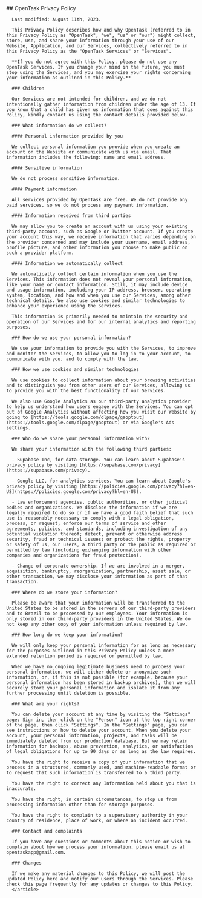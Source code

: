 <div className="relative isolate px-6 lg:px-8">
  <div className="mx-auto max-w-2xl mb-20 pt-12 sm:pt-20 lg:pt-20">
    <article className="prose lg:prose-xl">
      ## OpenTask Privacy Policy

      Last modified: August 11th, 2023.

      This Privacy Policy describes how and why OpenTask (referred to in this Privacy Policy as "OpenTask", "we", "us" or "our") might collect, store, use, and share your information through your use of our Website, Application, and our Services, collectively referred to in this Privacy Policy as the "OpenTask Services" or "Services".

      **If you do not agree with this Policy, please do not use any OpenTask Services. If you change your mind in the future, you must stop using the Services, and you may exercise your rights concerning your information as outlined in this Policy.**

      ### Children

      Our Services are not intended for children, and we do not intentionally gather information from children under the age of 13. If you know that a child has given us information that goes against this Policy, kindly contact us using the contact details provided below.

      ### What information do we collect?

      #### Personal information provided by you

      We collect personal information you provide when you create an account on the Website or communicate with us via email. That information includes the following: name and email address.

      #### Sensitive information

      We do not process sensitive information.

      #### Payment information

      All services provided by OpenTask are free. We do not provide any paid services, so we do not process any payment information.

      #### Information received from third parties

      We may allow you to create an account with us using your existing third-party account, such as Google or Twitter account. If you create your account this way, we receive information that varies depending on the provider concerned and may include your username, email address, profile picture, and other information you choose to make public on such a provider platform.

      #### Information we automatically collect

      We automatically collect certain information when you use the Services. This information does not reveal your personal information, like your name or contact information. Still, it may include device and usage information, including your IP address, browser, operating system, location, and how and when you use our Services, among other technical details. We also use cookies and similar technologies to enhance your experience using the Services.

      This information is primarily needed to maintain the security and operation of our Services and for our internal analytics and reporting purposes.

      ### How do we use your personal information?

      We use your information to provide you with the Services, to improve and monitor the Services, to allow you to log in to your account, to communicate with you, and to comply with the law.

      ### How we use cookies and similar technologies

      We use cookies to collect information about your browsing activities and to distinguish you from other users of our Services, allowing us to provide you with the best functionality of our Services.

      We also use Google Analytics as our third-party analytics provider to help us understand how users engage with the Services. You can opt out of Google Analytics without affecting how you visit our Website by going to [https://tools.google.com/dlpage/gaoptout](https://tools.google.com/dlpage/gaoptout) or via Google's Ads settings.

      ### Who do we share your personal information with?

      We share your information with the following third parties:

      - Supabase Inc, for data storage. You can learn about Supabase's privacy policy by visiting [https://supabase.com/privacy](https://supabase.com/privacy).

      - Google LLC, for analytics services. You can learn about Google's privacy policy by visiting [https://policies.google.com/privacy?hl=en-US](https://policies.google.com/privacy?hl=en-US).

      - Law enforcement agencies, public authorities, or other judicial bodies and organizations. We disclose the information if we are legally required to do so or if we have a good faith belief that such use is reasonably necessary to comply with a legal obligation, process, or request; enforce our terms of service and other agreements, policies, and standards, including investigation of any potential violation thereof; detect, prevent or otherwise address security, fraud or technical issues; or protect the rights, property or safety of us, our users, a third party or the public as required or permitted by law (including exchanging information with other companies and organizations for fraud protection).

      - Change of corporate ownership. If we are involved in a merger, acquisition, bankruptcy, reorganization, partnership, asset sale, or other transaction, we may disclose your information as part of that transaction.

      ### Where do we store your information?

      Please be aware that your information will be transferred to the United States to be stored in the servers of our third-party providers and to Brazil to be processed by our employees. Your information is only stored in our third-party providers in the United States. We do not keep any other copy of your information unless required by law.

      ### How long do we keep your information?

      We will only keep your personal information for as long as necessary for the purposes outlined in this Privacy Policy unless a more extended retention period is required or permitted by law.

      When we have no ongoing legitimate business need to process your personal information, we will either delete or anonymize such information, or, if this is not possible (for example, because your personal information has been stored in backup archives), then we will securely store your personal information and isolate it from any further processing until deletion is possible.

      ### What are your rights?

      You can delete your account at any time by visiting the "Settings" page: Sign in, then click on the "Person" icon at the top right corner of the page, then click "Settings". In the "Settings" page, you can see instructions on how to delete your account. When you delete your account, your personal information, projects, and tasks will be immediately deleted from our production database. But we may retain information for backups, abuse prevention, analytics, or satisfaction of legal obligations for up to 90 days or as long as the law requires.

      You have the right to receive a copy of your information that we process in a structured, commonly used, and machine-readable format or to request that such information is transferred to a third party.

      You have the right to correct any Information held about you that is inaccurate.

      You have the right, in certain circumstances, to stop us from processing information other than for storage purposes.

      You have the right to complain to a supervisory authority in your country of residence, place of work, or where an incident occurred.

      ### Contact and complaints

      If you have any questions or comments about this notice or wish to complain about how we process your information, please email us at opentaskapp@gmail.com.

      ### Changes

      If we make any material changes to this Policy, we will post the updated Policy here and notify our users through the Services. Please check this page frequently for any updates or changes to this Policy.
      </article>

  </div>
</div>
